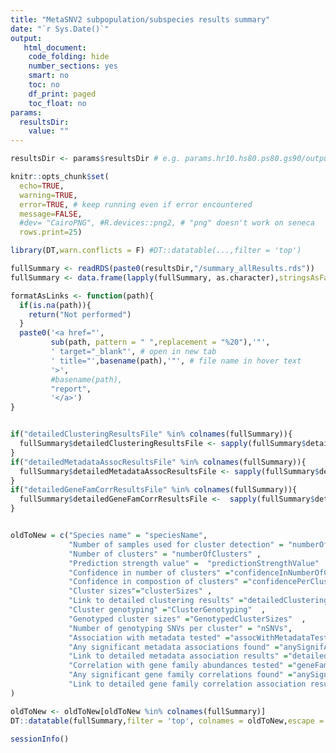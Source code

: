 ```yaml
---
title: "MetaSNV2 subpopulation/subspecies results summary"
date: "`r Sys.Date()`"
output:
   html_document:
    code_folding: hide
    number_sections: yes
    smart: no
    toc: no
    df_print: paged
    toc_float: no
params:
  resultsDir:
    value: ""
---
```



```r
resultsDir <- params$resultsDir # e.g. params.hr10.hs80.ps80.gs90/outputs/"

knitr::opts_chunk$set(
  echo=TRUE,
  warning=TRUE,
  error=TRUE, # keep running even if error encountered
  message=FALSE,
  #dev= "CairoPNG", #R.devices::png2, # "png" doesn't work on seneca
  rows.print=25)

library(DT,warn.conflicts = F) #DT::datatable(...,filter = 'top')

```

```r
fullSummary <- readRDS(paste0(resultsDir,"/summary_allResults.rds"))
fullSummary <- data.frame(lapply(fullSummary, as.character),stringsAsFactors = F)

formatAsLinks <- function(path){
  if(is.na(path)){
    return("Not performed")
  }
  paste0('<a href="',
         sub(path, pattern = " ",replacement = "%20"),'"',
         ' target="_blank"', # open in new tab
         ' title="',basename(path),'"', # file name in hover text
         '>',
         #basename(path),
         "report",
         '</a>')
}


if("detailedClusteringResultsFile" %in% colnames(fullSummary)){
  fullSummary$detailedClusteringResultsFile <- sapply(fullSummary$detailedClusteringResultsFile,formatAsLinks)
}
if("detailedMetadataAssocResultsFile" %in% colnames(fullSummary)){
  fullSummary$detailedMetadataAssocResultsFile <- sapply(fullSummary$detailedMetadataAssocResultsFile,formatAsLinks)
}
if("detailedGeneFamCorrResultsFile" %in% colnames(fullSummary)){
  fullSummary$detailedGeneFamCorrResultsFile <-  sapply(fullSummary$detailedGeneFamCorrResultsFile,formatAsLinks)
}


oldToNew = c("Species name" = "speciesName",
             "Number of samples used for cluster detection" = "numberOfSamplesUsedForClusterDetection" ,
             "Number of clusters" = "numberOfClusters" ,
             "Prediction strength value" =  "predictionStrengthValue"  ,
             "Confidence in number of clusters" ="confidenceInNumberOfClusters"  ,
             "Confidence in compostion of clusters" ="confidencePerCluster" ,
             "Cluster sizes"="clusterSizes" ,
             "Link to detailed clustering results" ="detailedClusteringResultsFile"  ,
             "Cluster genotyping" ="ClusterGenotyping"  ,
             "Genotyped cluster sizes" ="GenotypedClusterSizes"  ,
             "Number of genotyping SNVs per cluster" = "nSNVs",
             "Association with metadata tested" ="assocWithMetadataTested" ,
             "Any significant metadata associations found" ="anySignifAssocWithMetadata"  ,
             "Link to detailed metadata association results" ="detailedMetadataAssocResultsFile",
             "Correlation with gene family abundances tested" ="geneFamCorrTested" ,
             "Any significant gene family correlations found" ="anySignifGeneFamCorrs"  ,
             "Link to detailed gene family correlation association results" ="detailedGeneFamCorrResultsFile"
)

oldToNew <- oldToNew[oldToNew %in% colnames(fullSummary)]
DT::datatable(fullSummary,filter = 'top', colnames = oldToNew,escape = F)
```


```r
sessionInfo()
```

